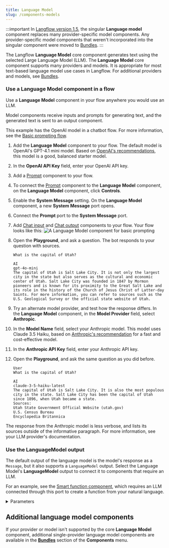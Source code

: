 ```yaml
---
title: Language Model
slug: /components-models
---
```



:::important
In [Langflow version 1.5](/release-notes), the singular **Language model** component replaces many provider-specific model components. Any provider-specific model components that weren't incorporated into the singular component were moved to [Bundles](/components-bundle-components).
:::

The Langflow **Language Model** core component generates text using the selected Large Language Model (LLM).
The **Language Model** core component supports many providers and models.
It is appropriate for most text-based language model use cases in Langflow.
For additional providers and models, see [Bundles](/components-bundle-components).

### Use a Language Model component in a flow

Use a **Language Model** component in your flow anywhere you would use an LLM.

Model components receive inputs and prompts for generating text, and the generated text is sent to an output component.

This example has the OpenAI model in a chatbot flow. For more information, see the [Basic prompting flow](/basic-prompting).

1. Add the **Language Model** component to your flow.
The default model is OpenAI's GPT-4.1 mini model. Based on [OpenAI's recommendations](https://platform.openai.com/docs/models/gpt-4.1-mini), this model is a good, balanced starter model.
2. In the **OpenAI API Key** field, enter your OpenAI API key.
3. Add a [Prompt](/components-prompts) component to your flow.
4. To connect the [Prompt](/components-prompts) component to the **Language Model** component, on the **Language Model** component, click **Controls**.
5. Enable the **System Message** setting.
On the **Language Model** component, a new **System Message** port opens.
6. Connect the **Prompt** port to the **System Message** port.
7. Add [Chat input](/components-io#chat-input) and [Chat output](/components-io#chat-output) components to your flow.
Your flow looks like this:
![A Language Model component for basic prompting](/img/component-language-model.png)

8. Open the **Playground**, and ask a question.
The bot responds to your question with sources.

    ```
    What is the capital of Utah?

    AI
    gpt-4o-mini
    The capital of Utah is Salt Lake City. It is not only the largest city in the state but also serves as the cultural and economic center of Utah. Salt Lake City was founded in 1847 by Mormon pioneers and is known for its proximity to the Great Salt Lake and its role in the history of the Church of Jesus Christ of Latter-day Saints. For more information, you can refer to sources such as the U.S. Geological Survey or the official state website of Utah.
    ```

9. Try an alternate model provider, and test how the response differs.
In the **Language Model** component, in the **Model Provider** field, select **Anthropic**.
10. In the **Model Name** field, select your Anthropic model.
This model uses Claude 3.5 Haiku, based on [Anthropic's recommendation](https://docs.anthropic.com/en/docs/about-claude/models/choosing-a-model) for a fast and cost-effective model.
11. In the **Anthropic API Key** field, enter your Anthropic API key.
12. Open the **Playground**, and ask the same question as you did before.

    ```
    User
    What is the capital of Utah?

    AI
    claude-3-5-haiku-latest
    The capital of Utah is Salt Lake City. It is also the most populous city in the state. Salt Lake City has been the capital of Utah since 1896, when Utah became a state.
    Sources:
    Utah State Government Official Website (utah.gov)
    U.S. Census Bureau
    Encyclopedia Britannica
    ```

The response from the Anthropic model is less verbose, and lists its sources outside of the informative paragraph.
For more information, see your LLM provider's documentation.

### Use the LanguageModel output

The default output of the language model is the model's response as a `Message`, but it also supports a `LanguageModel` output.
Select the Language Model's **LanguageModel** output to connect it to components that require an LLM.

For an example, see the [Smart function component](/components-processing#smart-function), which requires an LLM connected through this port to create a function from your natural language.

<details>
<summary>Parameters</summary>

**Inputs**

| Name | Type | Description |
|------|------|-------------|
| provider | String | The model provider to use. |
| model_name | String | The name of the model to use. Options depend on the selected provider. |
| api_key | SecretString | The API Key for authentication with the selected provider. |
| input_value | String | The input text to send to the model. |
| system_message | String | A system message that helps set the behavior of the assistant. |
| stream | Boolean | Whether to stream the response. Default: `False`. |
| temperature | Float | Controls randomness in responses. Range: `[0.0, 1.0]`. Default: `0.1`. |

**Outputs**

| Name | Type | Description |
|------|------|-------------|
| model | LanguageModel | An instance of Chat configured with the specified parameters. |

</details>

## Additional language model components

If your provider or model isn't supported by the core **Language Model** component, additional single-provider language model components are available in the [**Bundles**](/components-bundle-components) section of the **Components** menu.